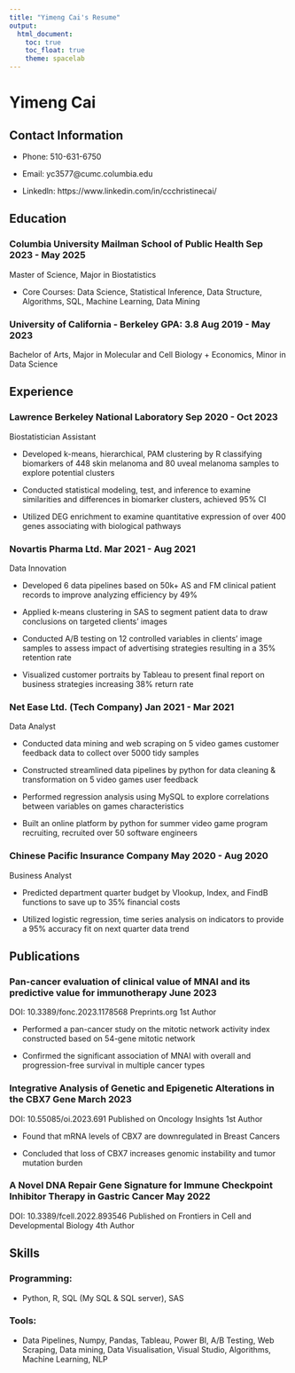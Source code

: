 ```yaml
---
title: "Yimeng Cai's Resume"
output: 
  html_document:
    toc: true
    toc_float: true
    theme: spacelab
---
```

# Yimeng Cai

## Contact Information

- Phone: 510-631-6750

- Email: yc3577@cumc.columbia.edu

- Linkedln: https://www.linkedin.com/in/ccchristinecai/

## Education

### Columbia University Mailman School of Public Health                               Sep 2023 - May 2025

Master of Science, Major in Biostatistics

- Core Courses: Data Science, Statistical Inference, Data Structure, Algorithms, SQL, Machine Learning, Data Mining

### University of California - Berkeley GPA: 3.8                                      Aug 2019 - May 2023

Bachelor of Arts, Major in Molecular and Cell Biology + Economics, Minor in Data Science                

## Experience
### Lawrence Berkeley National Laboratory                                             Sep 2020 - Oct 2023
Biostatistician Assistant        

- Developed k-means, hierarchical, PAM clustering by R classifying biomarkers of 448 skin melanoma and 80 uveal melanoma samples to explore potential clusters

- Conducted statistical modeling, test, and inference to examine similarities and differences in biomarker clusters, achieved 95% CI

- Utilized DEG enrichment to examine quantitative expression of over 400 genes associating with biological pathways

### Novartis Pharma Ltd.                                                              Mar 2021 - Aug 2021
Data Innovation 

- Developed 6 data pipelines based on 50k+ AS and FM clinical patient records to improve analyzing efficiency by 49%

- Applied k-means clustering in SAS to segment patient data to draw conclusions on targeted clients’ images

- Conducted A/B testing on 12 controlled variables in clients’ image samples to assess impact of advertising strategies resulting in a 35% retention rate

- Visualized customer portraits by Tableau to present final report on business strategies increasing 38% return rate

### Net Ease Ltd. (Tech Company)                                                      Jan 2021 - Mar 2021
Data Analyst

- Conducted data mining and web scraping on 5 video games customer feedback data to collect over 5000 tidy samples

- Constructed streamlined data pipelines by python for data cleaning & transformation on 5 video games user feedback

- Performed regression analysis using MySQL to explore correlations between variables on games characteristics

- Built an online platform by python for summer video game program recruiting, recruited over 50 software engineers

### Chinese Pacific Insurance Company                                                 May 2020 - Aug 2020
Business Analyst

- Predicted department quarter budget by Vlookup, Index, and FindB functions to save up to 35% financial costs 

- Utilized logistic regression, time series analysis on indicators to provide a 95% accuracy fit on next quarter data trend


## Publications
### Pan-cancer evaluation of clinical value of MNAI and its predictive value for immunotherapy  June 2023 
DOI: 10.3389/fonc.2023.1178568  Preprints.org                                                 1st Author

- Performed a pan-cancer study on the mitotic network activity index constructed based on 54-gene mitotic network

- Confirmed the significant association of MNAI with overall and progression-free survival in multiple cancer types

### Integrative Analysis of Genetic and Epigenetic Alterations in the CBX7 Gene               March 2023                                                                 
DOI: 10.55085/oi.2023.691  Published on Oncology Insights                                     1st Author

- Found that mRNA levels of CBX7 are downregulated in Breast Cancers

- Concluded that loss of CBX7 increases genomic instability and tumor mutation burden

### A Novel DNA Repair Gene Signature for Immune Checkpoint Inhibitor Therapy in Gastric Cancer  May 2022                                                              
DOI: 10.3389/fcell.2022.893546 Published on Frontiers in Cell and Developmental Biology       4th Author     

## Skills

### Programming: 

- Python, R, SQL (My SQL & SQL server), SAS

### Tools: 

- Data Pipelines, Numpy, Pandas, Tableau, Power BI, A/B Testing, Web Scraping, Data mining, Data Visualisation, Visual Studio, Algorithms, Machine Learning, NLP
